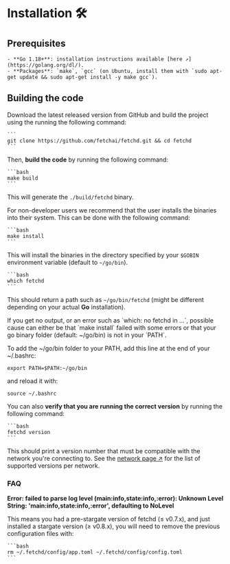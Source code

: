 
# Installation 🛠

## Prerequisites

    - **Go 1.18+**: installation instructions available [here ↗️](https://golang.org/dl/).
    - **Packages**: `make`, `gcc` (on Ubuntu, install them with `sudo apt-get update && sudo apt-get install -y make gcc`).

## Building the code

Download the latest released version from GitHub and build the project using the running the following command:

    ```
    git clone https://github.com/fetchai/fetchd.git && cd fetchd
    ```

Then, **build the code** by running the following command:

    ```bash
    make build
    ```

This will generate the `./build/fetchd` binary.

For non-developer users we recommend that the user installs the binaries into their system. This can be done with the following command:

    ```bash
    make install
    ```

This will install the binaries in the directory specified by your `$GOBIN` environment variable (default to `~/go/bin`).

    ```bash
    which fetchd
    ```

This should return a path such as `~/go/bin/fetchd` (might be different depending on your actual **Go** installation).

<Callout type="info" emoji="ℹ️">
  If you get no output, or an error such as `which: no fetchd in ...`, possible cause can either be that `make install` failed with some errors or that your go binary folder (default: ~/go/bin) is not in your `PATH`.

  To add the ~/go/bin folder to your PATH, add this line at the end of your ~/.bashrc:

  ```
  export PATH=$PATH:~/go/bin
  ```

  and reload it with:

  ```
  source ~/.bashrc
  ```
  </Callout>

You can also **verify that you are running the correct version** by running the following command:

    ```bash
    fetchd version
    ```

This should print a version number that must be compatible with the network you're connecting to. See the [network page ↗️](/references/fetch-network/ledger/active-networks) for the list of supported versions per network.

### FAQ

**Error: failed to parse log level (main:info,state:info,:error): Unknown Level String: 'main:info,state:info,:error', defaulting to NoLevel**

This means you had a pre-stargate version of fetchd (≤ v0.7.x), and just installed a stargate version (≥ v0.8.x), you will need to remove the previous configuration files with:

    ```bash
    rm ~/.fetchd/config/app.toml ~/.fetchd/config/config.toml
    ```
